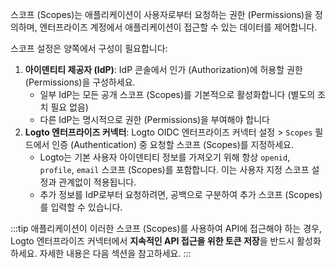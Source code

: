 스코프 (Scopes)는 애플리케이션이 사용자로부터 요청하는 권한 (Permissions)을 정의하며, 엔터프라이즈 계정에서 애플리케이션이 접근할 수 있는 데이터를 제어합니다.

스코프 설정은 양쪽에서 구성이 필요합니다:

1. **아이덴티티 제공자 (IdP)**: IdP 콘솔에서 인가 (Authorization)에 허용할 권한 (Permissions)을 구성하세요.
   - 일부 IdP는 모든 공개 스코프 (Scopes)를 기본적으로 활성화합니다 (별도의 조치 필요 없음)
   - 다른 IdP는 명시적으로 권한 (Permissions)을 부여해야 합니다
2. **Logto 엔터프라이즈 커넥터**: Logto OIDC 엔터프라이즈 커넥터 설정 > `Scopes` 필드에서 인증 (Authentication) 중 요청할 스코프 (Scopes)를 지정하세요.
   - Logto는 기본 사용자 아이덴티티 정보를 가져오기 위해 항상 `openid`, `profile`, `email` 스코프 (Scopes)를 포함합니다. 이는 사용자 지정 스코프 설정과 관계없이 적용됩니다.
   - 추가 정보를 IdP로부터 요청하려면, 공백으로 구분하여 추가 스코프 (Scopes)를 입력할 수 있습니다.

:::tip
애플리케이션이 이러한 스코프 (Scopes)를 사용하여 API에 접근해야 하는 경우, Logto 엔터프라이즈 커넥터에서 **지속적인 API 접근을 위한 토큰 저장**을 반드시 활성화하세요. 자세한 내용은 다음 섹션을 참고하세요.
:::
